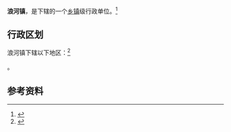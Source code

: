 {{中国乡级行政区|42/03/81/101/000}}

'''浪河镇'''，是{{PRC admin/fullname|42/03/81/101/000|3}}下辖的一个[[乡镇|乡镇]]级行政单位。<ref>{{PRC admin/ref sgc|{{PRC admin/parent|42/03/81/101/000}}}}</ref>

== 行政区划 ==

浪河镇下辖以下地区：<ref>{{PRC admin/ref sgc|42/03/81/101/000}}</ref>

{{PRC admin/children|42/03/81/101/000}}。

== 参考资料 ==

{{reflist}}

{{PRC admin/navcat|42/03/81/101/000}}
{{湖北行政区划小作品}}